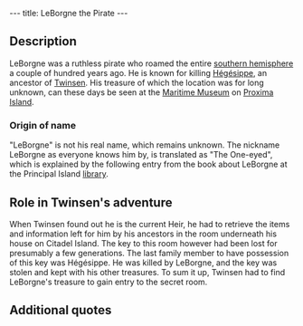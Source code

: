 ---
title: LeBorgne the Pirate
---

{{Quote|
Quote=Come here! Now that's a real sailor! LeBorgne had a log that must have contained the location of his treasure somewhere.|
Character=unknown (Principal Island)}}

==Description==

LeBorgne was a ruthless pirate who roamed the entire [[southern hemisphere]] a couple of hundred years ago. He is known for killing [[Hégésippe]], an ancestor of [[Twinsen]]. His treasure of which the location was for long unknown, can these days be seen at the [[Maritime Museum]] on [[Proxima Island]].

===Origin of name===

"LeBorgne" is not his real name, which remains unknown. The nickname LeBorgne as everyone knows him by, is translated as "The One-eyed", which is explained by the following entry from the book about LeBorgne at the Principal Island [[library]].
{{Quote|
Quote=That was his nickname because he was always chewing an old toothpick. One day, during a typhoon, he sneezed: he found his toothpick, but lost an eye!|
Character=[[Library Grobo]]}}


==Role in Twinsen's adventure==

When Twinsen found out he is the current Heir, he had to retrieve the items and information left for him by his ancestors in the room underneath his house on Citadel Island. The key to this room however had been lost for presumably a few generations. The last family member to have possession of this key was Hégésippe. He was killed by LeBorgne, and the key was stolen and kept with his other treasures. To sum it up, Twinsen had to find LeBorgne's treasure to gain entry to the secret room.


==Additional quotes==

{{Quote|
Quote="This room contains information and weapons that were amassed for generations to help the Heir who will, one day, be chosen from our descendants. The key to the room was passed down from generation to generation, but our ancestor Hégésippe was the last family member to retain the key. He was attacked and killed by the ruthless pirate LeBorgne during a sea voyage. Nobody knows where Leborgne's treasure, which undoubtedly contains the golden key to the room, is today."|
Character=Plaque at the space underneath Twinsen's House, outside of the secret room}}

{{Quote|
Quote=I'm looking for information about LeBorgne the pirate.|
Character=[[Twinsen]]}}

{{Quote|
Quote=I know that LeBorgne had some kind of a captain's log written for him (he was practically illiterate), and the boss of the tavern on Principal Island knows where it is!|
Character=Unknown (Citadel Island)}}

{{Quote|
Quote=One day, one of my swabs claimed that LeBorgne was an ancestor of mine and... well, you know how dramatic burials at sea can be!|
Character=Unknown (Citadel Island)}}

{{Quote|
Quote=Ask the sailor, he would have know who LeBorgne was.|
Character=Unknown (Citadel Island)}}

{{Quote|
Quote=Asks one of my colleagues working in the warehouse on the port. He will know about this LeBorgne.|
Character=Unknown (Citadel Island)}}

{{Quote|
Quote=I read some extracts from the captain's log - LeBorgne was ruthless! If you're still interested in the log, it's for sale at the Old Burg bazaar on Principal Island.|
Character=Unknown (Citadel Island)}}

{{Quote|
Quote="To find Captain LeBorgne's treasure, the voyager who arrives at the port of Proxima island must use the closest mooring post as a guide. With his back to the docked boats, he must follow these instructions in DISCREET mode: 6 steps to the North (straight ahead), then 6 steps to the East (to his right), following the gradual slope. 2 steps to the North (straight ahead) until he reaches the metal garbage can, 3 steps to the East (to his right) until he arrives at a light post. He must stand EXACTLY between the 2 lamp posts, and then take 8 steps to the North until he arrives at a gate. Captain LeBorgne's treasure is in the building behind the gate."|
Character="Authentic" [[Secret Map of LeBorgne's treasure]]}}

{{Quote|
Quote=I read some of the Captain's log - LeBorgne was ruthless! If you are still interested, the log is on sale at the Old Burg bazaar, on this island.|
Character=Unknown (Principal Island)}}

{{Quote|
Quote=Ha, ha! You too are looking for his treasure? Well, I sure once had an old dusty book about LeBorgne, but a customer bought it this morning. It was a rabbibunny. I know that he works over at the library.|
Character=Unknown (Principal Island)}}

{{Quote|
Quote=My dear sir, I have been looking for Captain LeBorgne's log for years now. And would you believe that I found it today while shopping in the Old Burg? Naturally, such a piece should be consulted on site. Go look on the table in the back of the room next to the projection room.|
Character=Unknown (Principal Island)}}

{{Quote|
Quote=We must have something about LeBorgne. Go check with the chief librarian. You know him already, he's a rather large, orange rabbibunny.|
Character=Unknown (Principal Island)}}

{{Quote|
Quote=Hmmh! Quite a character that LeBorgne, he scoured the entire hemisphere a few hundred years ago. My fisherman friend told me that the Bazaar is selling an object that belonged to LeBorgne.|
Character=Unknown (Principal Island)}}

{{Quote|
Quote=Ah! That LeBorgne was quite a man!|
Character=Unknown (Principal Island)}}

{{Quote|
Quote=LeBorgne! Since he didn't know how to read, he had his cook write the Captain's log. I know that it is for sale at the bazaar next door.|
Character=Unknown (Principal Island)}}

{{Quote|
Quote=Ask the librarian, he knows a lot about the history of LeBorgne.|
Character=Unknown (Principal Island)}}

{{Quote|
Quote=Come here! Now that's a real sailor! LeBorgne had a log that must have contained the location of his treasure somewhere.|
Character=Unknown (Principal Island)}}

{{Quote|
Quote=One day, one of my swabs claimed that LeBorgne was an ancestor of mine and... well, you know how dramatic burials at sea can be!|
Character=Unknown (Principal Island)}}

{{Quote|
Quote="Captain LeBorgne's treasure. This chest contains the fruits of a lifetime of dishonesty. It was seized by the IRS, the only predator known to this terrible pirate."|
Character=Plaque of treasure at [[Maritime Museum]] on [[Proxima Island]]}}

{{Quote|
Quote="Skull flag. Pirate emblem belonging to the famous pirate Captain LeBorgne."|
Character=Plaque of [[pirate flag]] at [[Maritime Museum]] on [[Proxima Island]]}}

{{Quote|
Quote=That name sounds familiar. Go visit the Maritime museum, I think that they have two objects that belonged to LeBorgne.|
Character=Unknown (Proxima Island)}}

{{Quote|
Quote=Well, well. It seems that you too have found an authentic secret map of Captain LeBorgne! Do me a favor would you? Give Lanktir, who lives next to the bazaar, back his coffee pot. I'm so ashamed, I should have given it back long ago.|
Character=Unknown (Proxima Island)}}

{{Quote|
Quote=No more fake red cards, too dangerous, I quit. From now on, I am only going to make fake Captain LeBorgne secret maps.|
Character=[[Red Card forging rabbibunny]]}}

{{Quote|
Quote=So go in front of LeBorgne's chest, which is in the museum, and read the sign!|
Character=Unknown (Proxima Island)}}

{{Quote|
Quote=Good day. Incredible huh? These objects belonging to LeBorgne that crossed through time|
Character=Unknown museum visitor}}

{{Quote|
Quote=So read the inscriptions, there are objects that belonged to LeBorgne here!|
Character=Unknown museum visitor}}